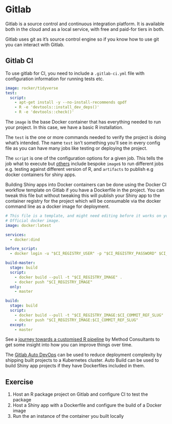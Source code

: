 # Gitlab
Gitlab is a source control and continuous integration platform. It is available both in the cloud and as a local service, with free and paid-for tiers in both.

Gitlab uses git as it's source control engine so if you know how to use git you can interact with Gitlab.

## Gitlab CI
To use gitlab for CI, you need to include a `.gitlab-ci.yml` file with configuration information for running tests etc.

```yaml
image: rocker/tidyverse
test:
  script:
    - apt-get install -y --no-install-recommends qpdf
    - R -e 'devtools::install_dev_deps()'
    - R -e 'devtools::check()'
```

The `image` is the base Docker container that has everything needed to run your project. In this case, we have a basic R installation.

The `test` is the one or more commands needed to verify the project is doing what's intended. The name `test` isn't something you'll see in every config file as you can have many jobs like testing or deploying the project.

The `script` is one of the configuration options for a given job. This tells the job what to execute but [others](https://docs.gitlab.com/ee/ci/yaml/README.html#configuration-parameters) include bespoke `image`s to run different jobs e.g. testing against different version of R, and `artifacts` to publish e.g docker containers for shiny apps.

Building Shiny apps into Docker containers can be done using the Docker CI workflow template on Gitlab if you have a Dockerfile in the project. You can tweak this file but without tweaking this will publish your Shiny app to the container registry for the project which will be consumable via the docker command line as a docker image for deployment.

```yaml
# This file is a template, and might need editing before it works on your project.
# Official docker image.
image: docker:latest

services:
  - docker:dind

before_script:
  - docker login -u "$CI_REGISTRY_USER" -p "$CI_REGISTRY_PASSWORD" $CI_REGISTRY

build-master:
  stage: build
  script:
    - docker build --pull -t "$CI_REGISTRY_IMAGE" .
    - docker push "$CI_REGISTRY_IMAGE"
  only:
    - master

build:
  stage: build
  script:
    - docker build --pull -t "$CI_REGISTRY_IMAGE:$CI_COMMIT_REF_SLUG" .
    - docker push "$CI_REGISTRY_IMAGE:$CI_COMMIT_REF_SLUG"
  except:
    - master
```

See a [journey towards a customised R pipeline](https://blog.methodsconsultants.com/posts/developing-r-packages-with-usethis-and-gitlab-ci-part-iii/) by Method Consultants to get some insight into how you can improve things over time.

The [Gitlab Auto DevOps](https://docs.gitlab.com/ee/topics/autodevops/) can be used to reduce deployment complexity by shipping built projects to a Kubernetes cluster. Auto Build can be used to build Shiny app projects if they have Dockerfiles included in them.

## Exercise
1. Host an R package project on Gitlab and configure CI to test the package
2. Host a Shiny app with a Dockerfile and configure the build of a Docker image
3. Run the an instance of the container you built locally